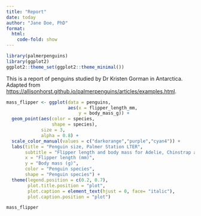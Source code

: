 ```yaml
---
title: "Report"
date: today
author: "Jane Doe, PhD"
format:
  html:
    code-fold: show
---
```


```r
library(palmerpenguins)
library(ggplot2)
ggplot2::theme_set(ggplot2::theme_minimal())
```

This is a report of penguins studied by Dr Kristen Gorman in Antarctica.
Adapted from <https://allisonhorst.github.io/palmerpenguins/articles/examples.html>.

```r
mass_flipper <- ggplot(data = penguins, 
                       aes(x = flipper_length_mm,
                           y = body_mass_g)) +
  geom_point(aes(color = species, 
                 shape = species),
             size = 3,
             alpha = 0.8) +
  scale_color_manual(values = c("darkorange","purple","cyan4")) +
  labs(title = "Penguin size, Palmer Station LTER",
       subtitle = "Flipper length and body mass for Adelie, Chinstrap and Gentoo Penguins",
       x = "Flipper length (mm)",
       y = "Body mass (g)",
       color = "Penguin species",
       shape = "Penguin species") +
  theme(legend.position = c(0.2, 0.7),
        plot.title.position = "plot",
        plot.caption = element_text(hjust = 0, face= "italic"),
        plot.caption.position = "plot")

mass_flipper
```
